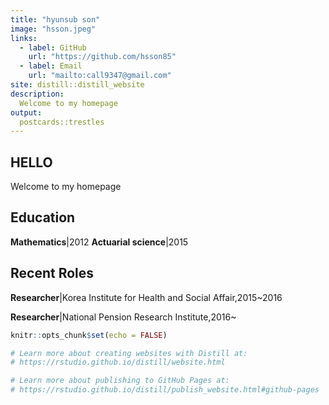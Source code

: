 ```yaml
---
title: "hyunsub son"
image: "hsson.jpeg"
links:
  - label: GitHub
    url: "https://github.com/hsson85"
  - label: Email
    url: "mailto:call9347@gmail.com"
site: distill::distill_website
description: 
  Welcome to my homepage
output:
  postcards::trestles
---
```

## HELLO
Welcome to my homepage

## Education
**Mathematics**|2012
**Actuarial science**|2015

## Recent Roles
**Researcher**|Korea Institute for Health and Social Affair,2015~2016

**Researcher**|National Pension Research Institute,2016~

```r
knitr::opts_chunk$set(echo = FALSE)

# Learn more about creating websites with Distill at:
# https://rstudio.github.io/distill/website.html

# Learn more about publishing to GitHub Pages at:
# https://rstudio.github.io/distill/publish_website.html#github-pages

```

